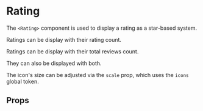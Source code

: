 

<Meta title="synth-ui|Rating" component={Rating} />

# Rating

The `<Rating>` component is used to display a rating as a star-based system.

<Preview withToolbar>
  <Story name="intro">
    <Flex column>
      <Rating rating={1} />
      <Rating rating={1.8} />
      <Rating rating={2} />
      <Rating rating={2.15} />
      <Rating rating={3} />
      <Rating rating={3.5} />
      <Rating rating={4} />
      <Rating rating={4.32} />
      <Rating rating={5} />
    </Flex>
  </Story>
</Preview>

Ratings can be display with their rating count.

<Preview withToolbar>
  <Story name="withRating">
    <Flex column>
      <Rating rating={1} withRating />
      <Rating rating={1.8} withRating />
      <Rating rating={2} withRating />
      <Rating rating={2.15} withRating />
      <Rating rating={3} withRating />
      <Rating rating={3.5} withRating />
      <Rating rating={4} withRating />
      <Rating rating={4.32} withRating />
      <Rating rating={5} withRating />
    </Flex>
  </Story>
</Preview>

Ratings can be display with their total reviews count.

<Preview withToolbar>
  <Story name="withTotal">
    <Flex column>
      <Rating rating={1} total={1} withTotal />
      <Rating rating={1.8} total={23} withTotal />
      <Rating rating={2} total={325} withTotal />
      <Rating rating={2.15} total={9999} withTotal />
      <Rating rating={3} total={6} withTotal />
      <Rating rating={3.5} total={29} withTotal />
      <Rating rating={4} total={311} withTotal />
      <Rating rating={4.32} total={87} withTotal />
      <Rating rating={5} total={1002} withTotal />
    </Flex>
  </Story>
</Preview>

They can also be displayed with both.

<Preview withToolbar>
  <Story name="withTotal + withRating">
    <Flex column>
      <Rating rating={1} total={1} withTotal withRating />
      <Rating rating={1.8} total={23} withTotal withRating />
      <Rating rating={2} total={325} withTotal withRating />
      <Rating rating={2.15} total={9999} withTotal withRating />
      <Rating rating={3} total={6} withTotal withRating />
      <Rating rating={3.5} total={29} withTotal withRating />
      <Rating rating={4} total={311} withTotal withRating />
      <Rating rating={4.32} total={87} withTotal withRating />
      <Rating rating={5} total={1002} withTotal withRating />
    </Flex>
  </Story>
</Preview>

The icon's size can be adjusted via the `scale` prop, which uses the `icons` global token.

<Preview withToolbar>
  <Story name="scale">
    <Flex column>
      <Rating scale={4} rating={1} total={1} withTotal withRating />
      <Rating scale={1} rating={1.8} total={23} withTotal withRating />
      <Rating scale={2} rating={2} total={325} withTotal withRating />
      <Rating scale={3} rating={2.15} total={9999} withTotal withRating />
      <Rating scale={5} rating={3} total={6} withTotal withRating />
      <Rating scale={4} rating={3.5} total={29} withTotal withRating />
      <Rating scale={3} rating={4} total={311} withTotal withRating />
      <Rating scale={1} rating={4.32} total={87} withTotal withRating />
      <Rating scale={2} rating={5} total={1002} withTotal withRating />
    </Flex>
  </Story>
</Preview>

## Props

<Props of={Rating} />
